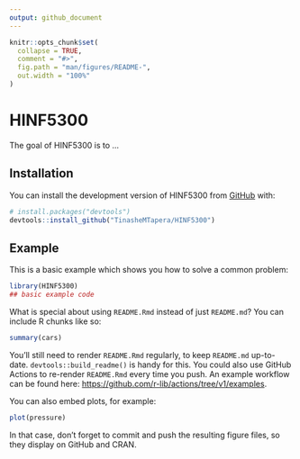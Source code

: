```yaml
---
output: github_document
---
```


<!-- README.md is generated from README.Rmd. Please edit that file -->

```r
knitr::opts_chunk$set(
  collapse = TRUE,
  comment = "#>",
  fig.path = "man/figures/README-",
  out.width = "100%"
)
```

# HINF5300

<!-- badges: start -->
<!-- badges: end -->

The goal of HINF5300 is to ...

## Installation

You can install the development version of HINF5300 from [GitHub](https://github.com/) with:

``` r
# install.packages("devtools")
devtools::install_github("TinasheMTapera/HINF5300")
```

## Example

This is a basic example which shows you how to solve a common problem:

```r
library(HINF5300)
## basic example code
```

What is special about using `README.Rmd` instead of just `README.md`? You can include R chunks like so:

```r
summary(cars)
```

You'll still need to render `README.Rmd` regularly, to keep `README.md` up-to-date. `devtools::build_readme()` is handy for this. You could also use GitHub Actions to re-render `README.Rmd` every time you push. An example workflow can be found here: <https://github.com/r-lib/actions/tree/v1/examples>.

You can also embed plots, for example:

```r
plot(pressure)
```

In that case, don't forget to commit and push the resulting figure files, so they display on GitHub and CRAN.
